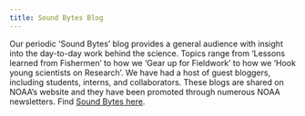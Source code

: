 ```yaml
---
title: Sound Bytes Blog
---
```


Our periodic 'Sound Bytes' blog provides a general audience with insight into the day-to-day work behind the science. Topics range from 'Lessons learned from Fishermen' to how we ‘Gear up for Fieldwork’ to how we ‘Hook young scientists on Research’. We have had a host of guest bloggers, including students, interns, and collaborators. These blogs are shared on NOAA's website and they have been promoted through numerous NOAA newsletters. Find [Sound Bytes here](https://www.fisheries.noaa.gov/taxonomy/term/1000356091).